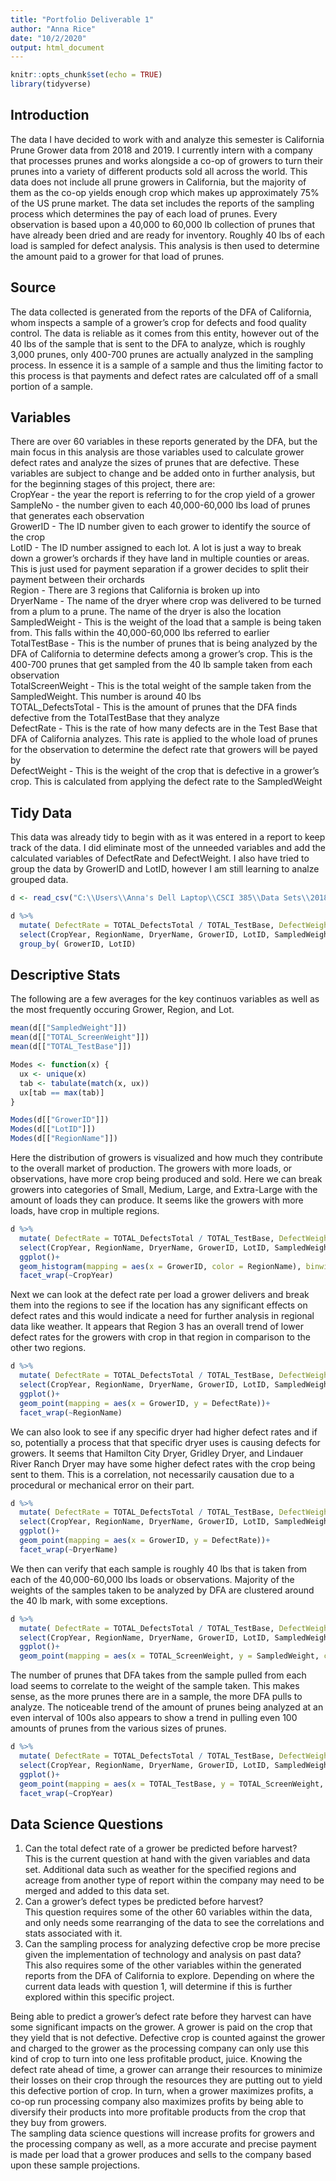 ---
title: "Portfolio Deliverable 1"
author: "Anna Rice"
date: "10/2/2020"
output: html_document
---

```{r setup, include=FALSE}
knitr::opts_chunk$set(echo = TRUE)
library(tidyverse)
```

## Introduction
The data I have decided to work with and analyze this semester is California Prune Grower data from 2018 and 2019. I currently intern with a company that processes prunes and works alongside a co-op of growers to turn their prunes into a variety of different products sold all across the world. This data does not include all prune growers in California, but the majority of them as the co-op yields enough crop which makes up approximately 75% of the US prune market. The data set includes the reports of the sampling process which determines the pay of each load of prunes. Every observation is based upon a 40,000 to 60,000 lb collection of prunes that have already been dried and are ready for inventory. Roughly 40 lbs of each load is sampled for defect analysis. This analysis is then used to determine the amount paid to a grower for that load of prunes. 

## Source
The data collected is generated from the reports of the DFA of California, whom inspects a sample of a grower's crop for defects and food quality control. The data is reliable as it comes from this entity, however out of the 40 lbs of the sample that is sent to the DFA to analyze, which is roughly 3,000 prunes, only 400-700 prunes are actually analyzed in the sampling process. In essence it is a sample of a sample and thus the limiting factor to this process is that payments and defect rates are calculated off of a small portion of a sample. 

## Variables
There are over 60 variables in these reports generated by the DFA, but the main focus in this analysis are those variables used to calculate grower defect rates and analyze the sizes of prunes that are defective. These variables are subject to change and be added onto in further analysis, but for the beginning stages of this project, there are:  
CropYear - the year the report is referring to for the crop yield of a grower  
SampleNo - the number given to each 40,000-60,000 lbs load of prunes that generates each observation  
GrowerID - The ID number given to each grower to identify the source of the crop  
LotID - The ID number assigned to each lot. A lot is just a way to break down a grower's orchards if they have land in multiple counties or areas. This is just used for payment separation if a grower decides to split their payment between their orchards  
Region - There are 3 regions that California is broken up into   
DryerName - The name of the dryer where crop was delivered to be turned from a plum to a prune. The name of the dryer is also the location   
SampledWeight - This is the weight of the load that a sample is being taken from. This falls within the 40,000-60,000 lbs referred to earlier  
TotalTestBase - This is the number of prunes that is being analyzed by the DFA of California to determine defects among a grower's crop. This is the 400-700 prunes that get sampled from the 40 lb sample taken from each observation  
TotalScreenWeight - This is the total weight of the sample taken from the SampledWeight. This number is around 40 lbs  
TOTAL_DefectsTotal - This is the amount of prunes that the DFA finds defective from the TotalTestBase that they analyze  
DefectRate - This is the rate of how many defects are in the Test Base that DFA of California analyzes. This rate is applied to the whole load of prunes for the observation to determine the defect rate that growers will be payed by  
DefectWeight - This is the weight of the crop that is defective in a grower's crop. This is calculated from applying the defect rate to the SampledWeight

## Tidy Data
This data was already tidy to begin with as it was entered in a report to keep track of the data. I did eliminate most of the unneeded variables and add the calculated variables of DefectRate and DefectWeight. I also have tried to group the data by GrowerID and LotID, however I am still learning to analze grouped data. 
```{r}
d <- read_csv("C:\\Users\\Anna's Dell Laptop\\CSCI 385\\Data Sets\\2018_2019 Growers Data.csv")

d %>%
  mutate( DefectRate = TOTAL_DefectsTotal / TOTAL_TestBase, DefectWeight = DefectRate * SampledWeight ) %>%
  select(CropYear, RegionName, DryerName, GrowerID, LotID, SampledWeight, TOTAL_ScreenWeight, TOTAL_TestBase, TOTAL_DefectsTotal, DefectRate, DefectWeight) %>%
  group_by( GrowerID, LotID)
``` 

## Descriptive Stats
The following are a few averages for the key continuos variables as well as the most frequently occuring Grower, Region, and Lot.
```{r}
mean(d[["SampledWeight"]])
mean(d[["TOTAL_ScreenWeight"]])
mean(d[["TOTAL_TestBase"]])

Modes <- function(x) {
  ux <- unique(x)
  tab <- tabulate(match(x, ux))
  ux[tab == max(tab)]
}

Modes(d[["GrowerID"]])
Modes(d[["LotID"]])
Modes(d[["RegionName"]])
```

Here the distribution of growers is visualized and how much they contribute to the overall market of production. The growers with more loads, or observations, have more crop being produced and sold. Here we can break growers into categories of Small, Medium, Large, and Extra-Large with the amount of loads they can produce. It seems like the growers with more loads, have crop in multiple regions.

```{r}
d %>%
  mutate( DefectRate = TOTAL_DefectsTotal / TOTAL_TestBase, DefectWeight = DefectRate * SampledWeight ) %>%
  select(CropYear, RegionName, DryerName, GrowerID, LotID, SampledWeight, TOTAL_ScreenWeight, TOTAL_TestBase, TOTAL_DefectsTotal, DefectRate, DefectWeight) %>%
  ggplot()+
  geom_histogram(mapping = aes(x = GrowerID, color = RegionName), binwidth = 1)+
  facet_wrap(~CropYear)
```

Next we can look at the defect rate per load a grower delivers and break them into the regions to see if the location has any significant effects on defect rates and this would indicate a need for further analysis in regional data like weather. It appears that Region 3 has an overall trend of lower defect rates for the growers with crop in that region in comparison to the other two regions.  
```{r}
d %>%
  mutate( DefectRate = TOTAL_DefectsTotal / TOTAL_TestBase, DefectWeight = DefectRate * SampledWeight ) %>%
  select(CropYear, RegionName, DryerName, GrowerID, LotID, SampledWeight, TOTAL_ScreenWeight, TOTAL_TestBase, TOTAL_DefectsTotal, DefectRate, DefectWeight) %>%
  ggplot()+
  geom_point(mapping = aes(x = GrowerID, y = DefectRate))+
  facet_wrap(~RegionName)
```
We can also look to see if any specific dryer had higher defect rates and if so, potentially a process that that specific dryer uses is causing defects for growers. It seems that Hamilton City Dryer, Gridley Dryer, and Lindauer River Ranch Dryer may have some higher defect rates with the crop being sent to them. This is a correlation, not necessarily causation due to a procedural or mechanical error on their part. 
```{r}
d %>%
  mutate( DefectRate = TOTAL_DefectsTotal / TOTAL_TestBase, DefectWeight = DefectRate * SampledWeight ) %>%
  select(CropYear, RegionName, DryerName, GrowerID, LotID, SampledWeight, TOTAL_ScreenWeight, TOTAL_TestBase, TOTAL_DefectsTotal, DefectRate, DefectWeight) %>%
  ggplot()+
  geom_point(mapping = aes(x = GrowerID, y = DefectRate))+
  facet_wrap(~DryerName)
```

We then can verify that each sample is roughly 40 lbs that is taken from each of the 40,000-60,000 lbs loads or observations. Majority of the weights of the samples taken to be analyzed by DFA are clustered around the 40 lb mark, with some exceptions.
```{r}
d %>%
  mutate( DefectRate = TOTAL_DefectsTotal / TOTAL_TestBase, DefectWeight = DefectRate * SampledWeight ) %>%
  select(CropYear, RegionName, DryerName, GrowerID, LotID, SampledWeight, TOTAL_ScreenWeight, TOTAL_TestBase, TOTAL_DefectsTotal, DefectRate, DefectWeight) %>%
  ggplot()+
  geom_point(mapping = aes(x = TOTAL_ScreenWeight, y = SampledWeight, color = RegionName))
```
  The number of prunes that DFA takes from the sample pulled from each load seems to correlate to the weight of the sample taken. This makes sense, as the more prunes there are in a sample, the more DFA pulls to analyze. The noticeable trend of the amount of prunes being analyzed at an even interval of 100s also appears to show a trend in pulling even 100 amounts of prunes from the various sizes of prunes. 
```{r}
d %>%
  mutate( DefectRate = TOTAL_DefectsTotal / TOTAL_TestBase, DefectWeight = DefectRate * SampledWeight ) %>%
  select(CropYear, RegionName, DryerName, GrowerID, LotID, SampledWeight, TOTAL_ScreenWeight, TOTAL_TestBase, TOTAL_DefectsTotal, DefectRate, DefectWeight) %>%
  ggplot()+
  geom_point(mapping = aes(x = TOTAL_TestBase, y = TOTAL_ScreenWeight, color = RegionName))+
  facet_wrap(~CropYear)
```


## Data Science Questions
1. Can the total defect rate of a grower be predicted before harvest?  
This is the current question at hand with the given variables and data set. Additional data such as weather for the specified regions and acreage from another type of report within the company may need to be merged and added to this data set.   
2. Can a grower's defect types be predicted before harvest?  
This question requires some of the other 60 variables within the data, and only needs some rearranging of the data to see the correlations and stats associated with it.  
3. Can the sampling process for analyzing defective crop be more precise given the implementation of technology and analysis on past data?  
This also requires some of the other variables within the generated reports from the DFA of California to explore. Depending on where the current data leads with question 1, will determine if this is further explored within this specific project.   
  
    
Being able to predict a grower's defect rate before they harvest can have some significant impacts on the grower. A grower is paid on the crop that they yield that is not defective. Defective crop is counted against the grower and charged to the grower as the processing company can only use this kind of crop to turn into one less profitable product, juice. Knowing the defect rate ahead of time, a grower can arrange their resources to minimize their losses on their crop through the resources they are putting out to yield this defective portion of crop. In turn, when a grower maximizes profits, a co-op run processing company also maximizes profits by being able to diversify their products into more profitable products from the crop that they buy from growers.  
The sampling data science questions will increase profits for growers and the processing company as well, as a more accurate and precise payment is made per load that a grower produces and sells to the company based upon these sample projections. 